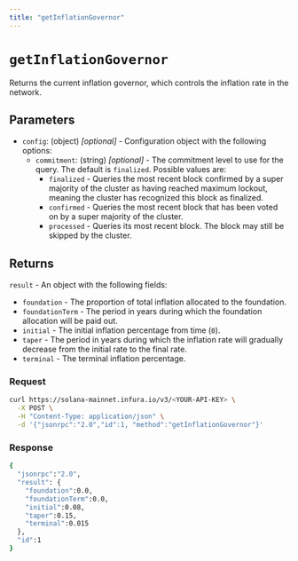 ```yaml
---
title: "getInflationGovernor"
---
```



# `getInflationGovernor`

Returns the current inflation governor, which controls the inflation rate in the network.

## Parameters

- `config`: (object) _[optional]_  - Configuration object with the following options:
    - `commitment`: (string) _[optional]_  - The commitment level to use for the query. The default is `finalized`. Possible values are:
        - `finalized` - Queries the most recent block confirmed by a super majority of the cluster as having
            reached maximum lockout, meaning the cluster has recognized this block as finalized.
        - `confirmed` - Queries the most recent block that has been voted on by a super majority of the cluster.
        - `processed` - Queries its most recent block. The block may still be skipped by the cluster.

## Returns

`result` - An object with the following fields:

- `foundation` - The proportion of total inflation allocated to the foundation.
- `foundationTerm` - The period in years during which the foundation allocation will be paid out.
- `initial` - The initial inflation percentage from time (`0`).
- `taper` - The period in years during which the inflation rate will gradually decrease from the
    initial rate to the final rate.
- `terminal` - The terminal inflation percentage.

### Request

<Tabs>
  <TabItem value="curl">

  ```bash
  curl https://solana-mainnet.infura.io/v3/<YOUR-API-KEY> \
    -X POST \
    -H "Content-Type: application/json" \
    -d '{"jsonrpc":"2.0","id":1, "method":"getInflationGovernor"}'
   ```

  </TabItem>
</Tabs>

### Response

<Tabs>
  <TabItem value="JSON">

  ```bash
  {
    "jsonrpc":"2.0",
    "result": {
      "foundation":0.0,
      "foundationTerm":0.0,
      "initial":0.08,
      "taper":0.15,
      "terminal":0.015
    },
    "id":1
 }
  ```

  </TabItem>
</Tabs>